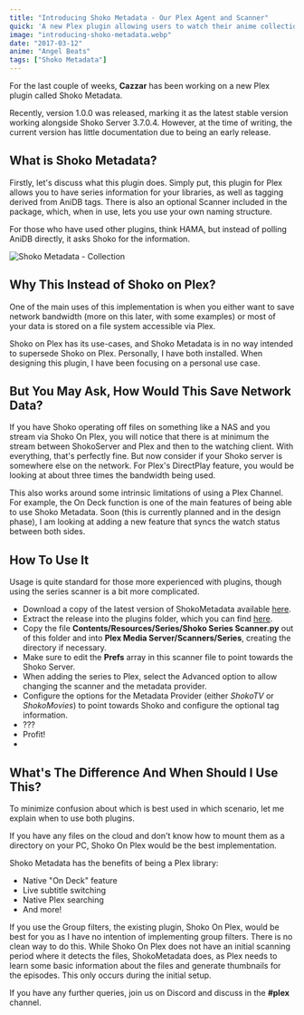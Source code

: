 ```yaml
---
title: "Introducing Shoko Metadata - Our Plex Agent and Scanner"
quick: 'A new Plex plugin allowing users to watch their anime collection within Plex.'
image: "introducing-shoko-metadata.webp"
date: "2017-03-12"
anime: "Angel Beats"
tags: ["Shoko Metadata"]
---
```


For the last couple of weeks, **Cazzar** has been working on a new Plex plugin called Shoko Metadata.

Recently, version 1.0.0 was released, marking it as the latest stable version working alongside Shoko Server 3.7.0.4.
However, at the time of writing, the current version has little documentation due to being an early release.

## What is Shoko Metadata?

Firstly, let's discuss what this plugin does. Simply put, this plugin for Plex allows you to have series information for
your libraries, as well as tagging derived from AniDB tags. There is also an optional Scanner included in the package,
which, when in use, lets you use your own naming structure.

For those who have used other plugins, think HAMA, but instead of polling AniDB directly, it asks Shoko for the
information.

![Shoko Metadata - Collection](/images/blog/introducing-shoko-metadata-collection-view.webp)

## Why This Instead of Shoko on Plex?

One of the main uses of this implementation is when you either want to save network bandwidth (more on this later, with
some examples) or most of your data is stored on a file system accessible via Plex.

Shoko on Plex has its use-cases, and Shoko Metadata is in no way intended to supersede Shoko on Plex. Personally, I have
both installed. When designing this plugin, I have been focusing on a personal use case.

## But You May Ask, How Would This Save Network Data?

If you have Shoko operating off files on something like a NAS and you stream via Shoko On Plex, you will notice that
there is at minimum the stream between ShokoServer and Plex and then to the watching client. With everything, that's
perfectly fine. But now consider if your Shoko server is somewhere else on the network. For Plex's DirectPlay feature,
you would be looking at about three times the bandwidth being used.

This also works around some intrinsic limitations of using a Plex Channel. For example, the On Deck function is one of
the main features of being able to use Shoko Metadata. Soon (this is currently planned and in the design phase), I am
looking at adding a new feature that syncs the watch status between both sides.

## How To Use It

Usage is quite standard for those more experienced with plugins, though using the series scanner is a bit more
complicated.

* Download a copy of the latest version of ShokoMetadata
  available [here](https://github.com/Cazzar/ShokoMetadata.bundle/releases).
* Extract the release into the plugins folder, which you can
  find [here](https://support.plex.tv/articles/201106098-how-do-i-find-the-plug-ins-folder/).
* Copy the file **Contents/Resources/Series/Shoko Series Scanner.py** out of this folder and into **Plex Media
  Server/Scanners/Series**, creating the directory if necessary.
* Make sure to edit the **Prefs** array in this scanner file to point towards the Shoko Server.
* When adding the series to Plex, select the Advanced option to allow changing the scanner and the metadata provider.
* Configure the options for the Metadata Provider (either _ShokoTV_ or _ShokoMovies_) to point towards Shoko and
  configure the optional tag information.
* ???
* Profit!
* 
## What's The Difference And When Should I Use This?

To minimize confusion about which is best used in which scenario, let me explain when to use both plugins.

If you have any files on the cloud and don't know how to mount them as a directory on your PC, Shoko On Plex would be
the best implementation.

Shoko Metadata has the benefits of being a Plex library:

* Native "On Deck" feature
* Live subtitle switching
* Native Plex searching
* And more!

If you use the Group filters, the existing plugin, Shoko On Plex, would be best for you as I have no intention of
implementing group filters. There is no clean way to do this. While Shoko On Plex does not have an initial scanning
period where it detects the files, ShokoMetadata does, as Plex needs to learn some basic information about the files and
generate thumbnails for the episodes. This only occurs during the initial setup.

If you have any further queries, join us on Discord and discuss in the **#plex** channel.

